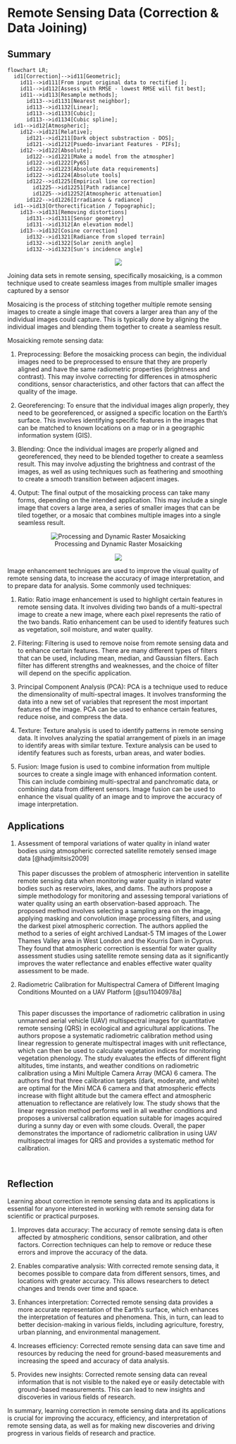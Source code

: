 # Remote Sensing Data (Correction & Data Joining)

## Summary

```{mermaid}
flowchart LR;
  id1[Correction]-->id11[Geometric];
    id11-->id111[From input original data to rectified ];
    id11-->id112[Assess with RMSE - lowest RMSE will fit best];
    id11-->id113[Resample methods];
      id113-->id1131[Nearest neighbor];
      id113-->id1132[Linear];
      id113-->id1133[Cubic];
      id113-->id1134[Cubic spline];
  id1-->id12[Atmospheric];
    id12-->id121[Relative];
      id121-->id1211[Dark object substraction - DOS];
      id121-->id1212[Psuedo-invariant Features - PIFs];
    id12-->id122[Absolute];
      id122-->id1221[Make a model from the atmospher]
      id122-->id1222[Py6S]
      id122-->id1223[Absolute data requirements]
      id122-->id1224[Absolute tools]
      id122-->id1225[Empirical line correction]
        id1225-->id12251[Path radiance]
        id1225-->id12252[Atmospheric attenuation]
      id122-->id1226[Irradiance & radiance]
  id1-->id13[Orthorectification / Topographic];
    id13-->id131[Removing distortions]
      id131-->id1311[Sensor geometry]
      id131-->id1312[An elevation model]
    id13-->id132[Cosine correction]
      id132-->id1321[Radiance from sloped terrain]
      id132-->id1322[Solar zenith angle]
      id132-->id1323[Sun's incidence angle]

```

<center>![](image/mosaicking.png)</center>

Joining data sets in remote sensing, specifically mosaicking, is a common technique used to create seamless images from multiple smaller images captured by a sensor

Mosaicing is the process of stitching together multiple remote sensing images to create a single image that covers a larger area than any of the individual images could capture. This is typically done by aligning the individual images and blending them together to create a seamless result.

Mosaicking remote sensing data:

1.  Preprocessing: Before the mosaicking process can begin, the individual images need to be preprocessed to ensure that they are properly aligned and have the same radiometric properties (brightness and contrast). This may involve correcting for differences in atmospheric conditions, sensor characteristics, and other factors that can affect the quality of the image.

2.  Georeferencing: To ensure that the individual images align properly, they need to be georeferenced, or assigned a specific location on the Earth's surface. This involves identifying specific features in the images that can be matched to known locations on a map or in a geographic information system (GIS).

3.  Blending: Once the individual images are properly aligned and georeferenced, they need to be blended together to create a seamless result. This may involve adjusting the brightness and contrast of the images, as well as using techniques such as feathering and smoothing to create a smooth transition between adjacent images.

4.  Output: The final output of the mosaicking process can take many forms, depending on the intended application. This may include a single image that covers a large area, a series of smaller images that can be tiled together, or a mosaic that combines multiple images into a single seamless result.

<center>![Processing and Dynamic Raster Mosaicking](image/mosaic.jpg)</center>

<center>![](image/enhancement.png)</center>

Image enhancement techniques are used to improve the visual quality of remote sensing data, to increase the accuracy of image interpretation, and to prepare data for analysis. Some commonly used techniques:

1.  Ratio: Ratio image enhancement is used to highlight certain features in remote sensing data. It involves dividing two bands of a multi-spectral image to create a new image, where each pixel represents the ratio of the two bands. Ratio enhancement can be used to identify features such as vegetation, soil moisture, and water quality.

2.  Filtering: Filtering is used to remove noise from remote sensing data and to enhance certain features. There are many different types of filters that can be used, including mean, median, and Gaussian filters. Each filter has different strengths and weaknesses, and the choice of filter will depend on the specific application.

3.  Principal Component Analysis (PCA): PCA is a technique used to reduce the dimensionality of multi-spectral images. It involves transforming the data into a new set of variables that represent the most important features of the image. PCA can be used to enhance certain features, reduce noise, and compress the data.

4.  Texture: Texture analysis is used to identify patterns in remote sensing data. It involves analyzing the spatial arrangement of pixels in an image to identify areas with similar texture. Texture analysis can be used to identify features such as forests, urban areas, and water bodies.

5.  Fusion: Image fusion is used to combine information from multiple sources to create a single image with enhanced information content. This can include combining multi-spectral and panchromatic data, or combining data from different sensors. Image fusion can be used to enhance the visual quality of an image and to improve the accuracy of image interpretation.

## Applications

1.  Assessment of temporal variations of water quality in inland water bodies using atmospheric corrected satellite remotely sensed image data [@hadjimitsis2009]\
    \
    This paper discusses the problem of atmospheric intervention in satellite remote sensing data when monitoring water quality in inland water bodies such as reservoirs, lakes, and dams. The authors propose a simple methodology for monitoring and assessing temporal variations of water quality using an earth observation-based approach. The proposed method involves selecting a sampling area on the image, applying masking and convolution image processing filters, and using the darkest pixel atmospheric correction. The authors applied the method to a series of eight archived Landsat-5 TM images of the Lower Thames Valley area in West London and the Kourris Dam in Cyprus. They found that atmospheric correction is essential for water quality assessment studies using satellite remote sensing data as it significantly improves the water reflectance and enables effective water quality assessment to be made.\
2.  Radiometric Calibration for Multispectral Camera of Different Imaging Conditions Mounted on a UAV Platform [@su11040978a]\
    \


    This paper discusses the importance of radiometric calibration in using unmanned aerial vehicle (UAV) multispectral images for quantitative remote sensing (QRS) in ecological and agricultural applications. The authors propose a systematic radiometric calibration method using linear regression to generate multispectral images with unit reflectance, which can then be used to calculate vegetation indices for monitoring vegetation phenology. The study evaluates the effects of different flight altitudes, time instants, and weather conditions on radiometric calibration using a Mini Multiple Camera Array (MCA) 6 camera. The authors find that three calibration targets (dark, moderate, and white) are optimal for the Mini MCA 6 camera and that atmospheric effects increase with flight altitude but the camera effect and atmospheric attenuation to reflectance are relatively low. The study shows that the linear regression method performs well in all weather conditions and proposes a universal calibration equation suitable for images acquired during a sunny day or even with some clouds. Overall, the paper demonstrates the importance of radiometric calibration in using UAV multispectral images for QRS and provides a systematic method for calibration.

    \

## Reflection

Learning about correction in remote sensing data and its applications is essential for anyone interested in working with remote sensing data for scientific or practical purposes. 

1. Improves data accuracy: The accuracy of remote sensing data is often affected by atmospheric conditions, sensor calibration, and other factors. Correction techniques can help to remove or reduce these errors and improve the accuracy of the data.

2. Enables comparative analysis: With corrected remote sensing data, it becomes possible to compare data from different sensors, times, and locations with greater accuracy. This allows researchers to detect changes and trends over time and space.

3. Enhances interpretation: Corrected remote sensing data provides a more accurate representation of the Earth's surface, which enhances the interpretation of features and phenomena. This, in turn, can lead to better decision-making in various fields, including agriculture, forestry, urban planning, and environmental management.

4. Increases efficiency: Corrected remote sensing data can save time and resources by reducing the need for ground-based measurements and increasing the speed and accuracy of data analysis.

5. Provides new insights: Corrected remote sensing data can reveal information that is not visible to the naked eye or easily detectable with ground-based measurements. This can lead to new insights and discoveries in various fields of research.

In summary, learning correction in remote sensing data and its applications is crucial for improving the accuracy, efficiency, and interpretation of remote sensing data, as well as for making new discoveries and driving progress in various fields of research and practice.
